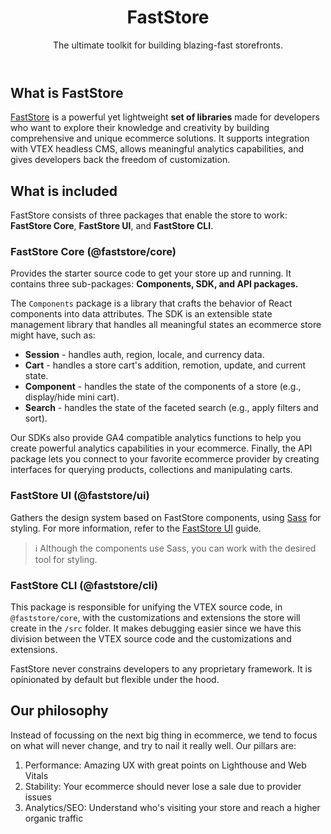 <header className="hero">

# FastStore

The ultimate toolkit for building blazing-fast storefronts.

</header>

## What is FastStore

[FastStore](https://github.com/vtex/faststore) is a powerful yet lightweight **set of libraries** made for developers who want to explore their knowledge and creativity by building comprehensive and unique ecommerce solutions. It supports integration with VTEX headless CMS, allows meaningful analytics capabilities, and gives developers back the freedom of customization.

## What is included

FastStore consists of three packages that enable the store to work: **FastStore Core**, **FastStore UI**, and **FastStore CLI**. 

### FastStore Core (@faststore/core)
Provides the starter source code to get your store up and running. It contains three sub-packages: **Components, SDK, and API packages.**

The `Components` package is a library that crafts the behavior of React components into data attributes. The SDK is an extensible state management library that handles all meaningful states an ecommerce store might have, such as:

- **Session** - handles auth, region, locale, and currency data.
- **Cart** - handles a store cart's addition, remotion, update, and current state.
- **Component** - handles the state of the components of a store (e.g., display/hide mini cart).
- **Search** - handles the state of the faceted search (e.g., apply filters and sort).

Our SDKs also provide GA4 compatible analytics functions to help you create powerful analytics capabilities in your ecommerce.
Finally, the API package lets you connect to your favorite ecommerce provider by creating interfaces for querying products, collections and manipulating carts.

### FastStore UI (@faststore/ui)
Gathers the design system based on FastStore components, using [Sass](https://sass-lang.com/) for styling. For more information, refer to the [FastStore UI](/components) guide.

> ℹ️ Although the components use Sass, you can work with the desired tool for styling. 

### FastStore CLI (@faststore/cli)
This package is responsible for unifying the VTEX source code, in `@faststore/core`, with the customizations and extensions the store will create in the `/src` folder. 
It makes debugging easier since we have this division between the VTEX source code and the customizations and extensions.

FastStore never constrains developers to any proprietary framework. It is opinionated by default but flexible under the hood.

## Our philosophy

Instead of focussing on the next big thing in ecommerce, we tend to focus on what will never change, and try to nail it really well. Our pillars are:

1. Performance: Amazing UX with great points on Lighthouse and Web Vitals
2. Stability: Your ecommerce should never lose a sale due to provider issues
3. Analytics/SEO: Understand who's visiting your store and reach a higher organic traffic
